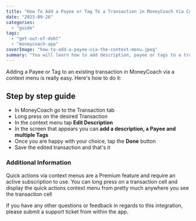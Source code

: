 ```yaml
---
title: "How To Add a Payee or Tag To a Transaction in MoneyCoach Via Context Menus"
date: "2023-09-26"
categories: 
  - "guide"
tags: 
  - "get-out-of-debt"
  - "moneycoach-app"
coverImage: "how-to-add-a-payee-via-the-context-menu.jpeg"
summary: "You will learn how to add description, payee or tags to a transaction via context menus."
---
```


Adding a Payee or Tag to an existing transaction in MoneyCoach via a context menu is really easy. Here's how to do it:

<YouTube url="https://youtube.com/shorts/CgVhQShSb0A"/>

## Step by step guide

- In MoneyCoach go to the Transaction tab
- Long press on the desired Transaction
- In the context menu tap **Edit Description**
- In the screen that appears you can **add a description, a Payee and multiple Tags**
- Once you are happy with your choice, tap the **Done** button
- Save the edited transaction and that's it

### Additional Information
Quick actions via context menus are a Premium feature and require an active subscription to use. You can long press on a transaction cell and display the quick actions context menu from pretty much anywhere you see the transaction cell

If you have any other questions or feedback in regards to this integration, please submit a support ticket from within the app.